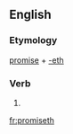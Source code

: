 ==English==

===Etymology===
[[promise]] + [[-eth]]

===Verb===
{{en-verb form}}

# {{archaic third-person singular of|promise}}

[[fr:promiseth]]